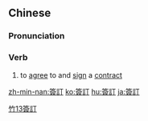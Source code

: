 {{also|签订}}
==Chinese==
{{zh-forms|s=签订}}

===Pronunciation===
{{zh-pron
|m=qiāndìng
|c=cim1 ding3
|mn=chhiam-tēng/xm,zz,twv:chhiam-tèng
|cat=v
}}

===Verb===
{{zh-verb}}

# to [[agree]] to and [[sign]] a [[contract]]

[[Category:Elementary Mandarin|竹13簽訂]]

[[zh-min-nan:簽訂]]
[[ko:簽訂]]
[[hu:簽訂]]
[[ja:簽訂]]